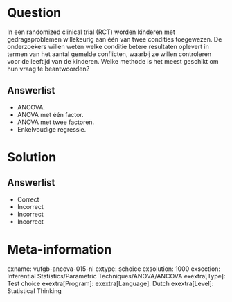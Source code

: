 Question
========

In een randomized clinical trial (RCT) worden kinderen met gedragsproblemen willekeurig aan  één van twee condities toegewezen. De onderzoekers willen weten welke conditie betere resultaten oplevert in termen van het aantal gemelde conflicten, waarbij ze willen controleren voor de leeftijd van de kinderen. Welke methode is het meest geschikt om hun vraag te beantwoorden?
  
Answerlist
----------
* ANCOVA.
* ANOVA met één factor.
* ANOVA met twee factoren.
* Enkelvoudige regressie.

Solution
========

Answerlist
----------
* Correct
* Incorrect
* Incorrect
* Incorrect

Meta-information
================
exname: vufgb-ancova-015-nl
extype: schoice
exsolution: 1000
exsection: Inferential Statistics/Parametric Techniques/ANOVA/ANCOVA
exextra[Type]: Test choice
exextra[Program]: 
exextra[Language]: Dutch
exextra[Level]: Statistical Thinking